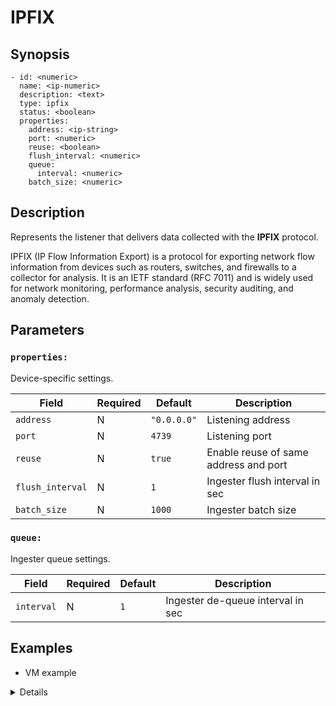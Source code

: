 
# IPFIX

## Synopsis

```ssml {5}
- id: <numeric>
  name: <ip-numeric>
  description: <text>
  type: ipfix
  status: <boolean>
  properties:
    address: <ip-string>
    port: <numeric>
    reuse: <boolean>
    flush_interval: <numeric>
    queue:
      interval: <numeric>
    batch_size: <numeric>
```

## Description

Represents the listener that delivers data collected with the **IPFIX** protocol.

IPFIX (IP Flow Information Export) is a protocol for exporting network flow information from devices such as routers, switches, and firewalls to a collector for analysis. It is an IETF standard (RFC 7011) and is widely used for network monitoring, performance analysis, security auditing, and anomaly detection.

## Parameters

<BasicConfig />

### `properties:`

Device-specific settings.

|Field|Required|Default|Description|
|---|---|---|---|
|`address`|N|`"0.0.0.0"`|Listening address|
|`port`|N|`4739`|Listening port|
|`reuse`|N|`true`|Enable reuse of same address and port|
|`flush_interval`|N|`1`|Ingester flush interval in sec|
|`batch_size`|N|`1000`|Ingester batch size|

### `queue:`

Ingester queue settings.

|Field|Required|Default|Description|
|---|---|---|---|
|`interval`|N|`1`|Ingester de-queue interval in sec|

## Examples

* VM example

<Details summary="Click to see">
```yaml
devices:
  - id: 325567456
    name: 127.0.0.1
    description: ipfix
    type: ipfix
    status: false
    properties:
      address: "0.0.0.0"
      port: 4739
      reuse: false
      flush_interval: 1
      queue:
        interval: 1
      batch_size: 1000
```
</Details>
